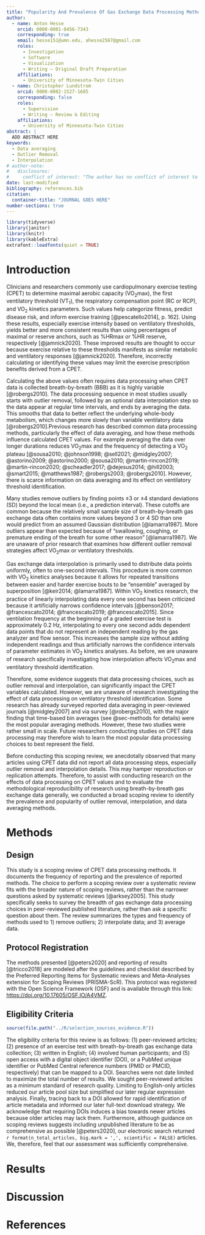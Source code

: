 ```yaml
---
title: "Popularity And Prevalence Of Gas Exchange Data Processing Methods In Peer-reviewed Literature: A Scoping Review"
author:
  - name: Anton Hesse
    orcid: 0000-0001-8456-7343
    corresponding: true
    email: hesse151@umn.edu, ahesse2567@gmail.com
    roles:
      - Investigation
      - Software
      - Visualization
      - Writing – Original Draft Preparation
    affiliations:
      - University of Minnesota-Twin Cities
  - name: Christopher Lundstrom
    orcid: 0000-0002-1527-1685
    corresponding: false
    roles: 
      - Supervision
      - Writing – Review & Editing
    affiliations:
      - University of Minnesota-Twin Cities
abstract: |
  ADD ABSTRACT HERE
keywords:
  - Data averaging
  - Outlier Removal
  - Interpolation
# author-note:
#   disclosures:
#     conflict of interest: "The author has no conflict of interest to declare."
date: last-modified
bibliography: references.bib
citation:
  container-title: "JOURNAL GOES HERE"
number-sections: true
---
```


```r
library(tidyverse)
library(janitor)
library(knitr)
library(kableExtra)
extrafont::loadfonts(quiet = TRUE)
```

# Introduction

Clinicians and researchers commonly use cardiopulmonary exercise testing (CPET) to determine maximal aerobic capacity (VO~2~max), the first ventilatory threshold (VT~1~), the respiratory compensation point (RC or RCP), and VO~2~ kinetics parameters.
Such values help categorize fitness, predict disease risk, and inform exercise training [@pescatello2014], p. 162\].
Using these results, especially exercise intensity based on ventilatory thresholds, yields better and more consistent results than using percentages of maximal or reserve anchors, such as %HRmax or %HR reserve, respectively [@jamnick2020].
These improved results are thought to occur because exercise relative to these thresholds manifests as similar metabolic and ventilatory responses [@jamnick2020].
Therefore, incorrectly calculating or identifying these values may limit the exercise prescription benefits derived from a CPET.

Calculating the above values often requires data processing when CPET data is collected breath-by-breath (BBB) as it is highly variable [@robergs2010].
The data processing sequence in most studies usually starts with outlier removal, followed by an optional data interpolation step so the data appear at regular time intervals, and ends by averaging the data.
This smooths that data to better reflect the underlying whole-body metabolism, which changes more slowly than variable ventilatory data [@robergs2010].Previous research has described common data processing methods, particularly the effect of data averaging, and how these methods influence calculated CPET values.
For example averaging the data over longer durations reduces VO~2~max and the frequency of detecting a VO~2~ plateau [@sousa2010; @johnson1998; @sell2021; @midgley2007; @astorino2009; @astorino2000; @sousa2010; @martin-rincon2019; @martin-rincon2020; @scheadler2017; @dejesus2014; @hill2003; @smart2015; @matthews1987; @robergs2003; @robergs2010].
However, there is scarce information on data averaging and its effect on ventilatory threshold identification.

Many studies remove outliers by finding points ±3 or ±4 standard deviations (SD) beyond the local mean (i.e., a prediction interval).
These cutoffs are common because the relatively small sample size of breath-by-breath gas exchange data often contains more values beyond 3 or 4 SD than one would predict from an assumed Gaussian distribution [@lamarra1987].
More outliers appear than expected because of "swallowing, coughing, or premature ending of the breath for some other reason" [@lamarra1987].
We are unaware of prior research that examines how different outlier removal strategies affect VO~2~max or ventilatory thresholds.

Gas exchange data interpolation is primarily used to distribute data points uniformly, often to one-second intervals.
This procedure is more common with VO~2~ kinetics analyses because it allows for repeated transitions between easier and harder exercise bouts to be "ensemble" averaged by superposition [@keir2014; @lamarra1987].
Within VO~2~ kinetics research, the practice of linearly interpolating data every one second has been criticized because it artificially narrows confidence intervals [@benson2017; @francescato2014; @francescato2019; @francescato2015].
Since ventilation frequency at the beginning of a graded exercise test is approximately 0.2 Hz, interpolating to every one second adds dependent data points that do not represent an independent reading by the gas analyzer and flow sensor.
This increases the sample size without adding independent readings and thus artificially narrows the confidence intervals of parameter estimates in VO~2~ kinetics analyses.
As before, we are unaware of research specifically investigating how interpolation affects VO~2~max and ventilatory threshold identification.

Therefore, some evidence suggests that data processing choices, such as outlier removal and interpolation, can significantly impact the CPET variables calculated.
However, we are unaware of research investigating the effect of data processing on ventilatory threshold identification.
Some research has already surveyed reported data averaging in peer-reviewed journals [@midgley2007] and via survey [@robergs2010], with the major finding that time-based bin averages (see @sec-methods for details) were the most popular averaging methods.
However, these two studies were rather small in scale.
Future researchers conducting studies on CPET data processing may therefore wish to learn the most popular data processing choices to best represent the field.

Before conducting this scoping review, we anecdotally observed that many articles using CPET data did not report all data processing steps, especially outlier removal and interpolation details.
This may hamper reproduction or replication attempts.
Therefore, to assist with conducting research on the effects of data processing on CPET values and to evaluate the methodological reproducibility of research using breath-by-breath gas exchange data generally, we conducted a broad scoping review to identify the prevalence and popularity of outlier removal, interpolation, and data averaging methods.

# Methods {#sec-methods}

## Design

This study is a scoping review of CPET data processing methods.
It documents the frequency of reporting and the prevalence of reported methods.
The choice to perform a scoping review over a systematic review fits with the broader nature of scoping reviews, rather than the narrower questions asked by systematic reviews [@arksey2005].
This study specifically seeks to survey the breadth of gas exchange data processing choices in peer-reviewed published literature, rather than ask a specific question about them.
The review summarizes the types and frequency of methods used to 1) remove outliers; 2) interpolate data; and 3) average data.

## Protocol Registration

The methods presented [@peters2020] and reporting of results [@tricco2018] are modeled after the guidelines and checklist described by the Preferred Reporting Items for Systematic reviews and Meta-Analyses extension for Scoping Reviews (PRISMA-ScR).
This protocol was registered with the Open Science Framework (OSF) and is available through this link: <https://doi.org/10.17605/OSF.IO/A4VMZ>.

## Eligibility Criteria

```r
source(file.path("../R/selection_sources_evidence.R"))
```

The eligibility criteria for this review is as follows: (1) peer-reviewed articles; (2) presence of an exercise test with breath-by-breath gas exchange data collection; (3) written in English; (4) involved human participants; and (5) open access with a digital object identifier (DOI), or a PubMed unique identifier or PubMed Central reference numbers (PMID or PMCID, respectively) that can be mapped to a DOI.
Searches were not date limited to maximize the total number of results.
We sought peer-reviewed articles as a minimum standard of research quality.
Limiting to English-only articles reduced our article pool size but simplified our later regular expression analysis.
Finally, tracing back to a DOI allowed for rapid identification of article metadata and informed our later full-text download strategy.
We acknowledge that requiring DOIs induces a bias towards newer articles because older articles may lack them.
Furthermore, although guidance on scoping reviews suggests including unpublished literature to be as comprehensive as possible [@peters2020], our electronic search returned `r format(n_total_articles, big.mark = ',', scientific = FALSE)` articles.
We, therefore, feel that our assessment was sufficiently comprehensive.

# Results {#sec-results}

# Discussion {#sec-discussion}

# References {.unnumbered}

::: {#refs}
:::
